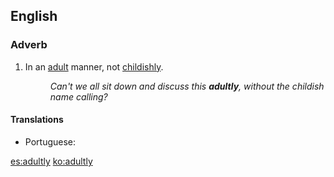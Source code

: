 ==English==

===Adverb===
{{en-adv}}

# In an [[adult]] manner, not [[childishly]].
#: ''Can't we all sit down and discuss this '''adultly''', without the childish name calling?''

====Translations====
{{trans-top|in an adult manner}}
* Portuguese: {{t|pt|adultamente}}
{{trans-mid}}
{{trans-bottom}}

[[es:adultly]]
[[ko:adultly]]